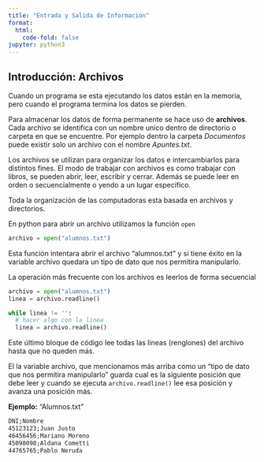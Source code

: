 ```yaml
---
title: "Entrada y Salida de Información"
format:
  html:
    code-fold: false
jupyter: python3
---
```


## Introducción: Archivos

Cuando un programa se esta ejecutando los datos están en la memoria, pero cuando el programa termina los datos se pierden. 

Para almacenar los datos de forma permanente se hace uso de **archivos**. Cada archivo se identifica con un nombre unico dentro de directorio o carpeta en que se encuentre. Por ejemplo dentro la carpeta *Documentos* puede existir solo un archivo con el nombre *Apuntes.txt*.

Los archivos se utilizan para organizar los datos e intercambiarlos para distintos fines. El modo de trabajar con archivos es como trabajar con libros, se pueden abrir, leer, escribir y cerrar. Además se puede leer en orden o secuencialmente o yendo a un lugar especifico. 

:::{.callout-note}
Toda la organización de las computadoras esta basada en archivos y directorios.
:::


En python para abrir un archivo utilizamos la función ```open```

```python
archivo = open("alumnos.txt")
```

Esta función intentara abrir el archivo "alumnos.txt" y si tiene éxito en la variable archivo quedara un tipo de dato que nos permitira manipularlo. 

La operación más frecuente con los archivos es leerlos de forma secuencial

```python
archivo = open("alumnos.txt")
linea = archivo.readline()

while linea != '':
  # hacer algo con la linea
  linea = archivo.readline()

```

Este último bloque de código lee todas las lineas (renglones) del archivo hasta que no queden más. 

El la variable archivo, que mencionamos más arriba como un "tipo de dato que nos permitira manipularlo" guarda cual es la siguiente posición que debe leer y cuando se ejecuta ```archivo.readline()``` lee esa posición y avanza una posición más.


**Ejemplo:**
"Alumnos.txt"
```txt
DNI;Nombre
45123123;Juan Justo
46456456;Mariano Moreno
45098098;Aldana Cometti
44765765;Pablo Neruda
```



